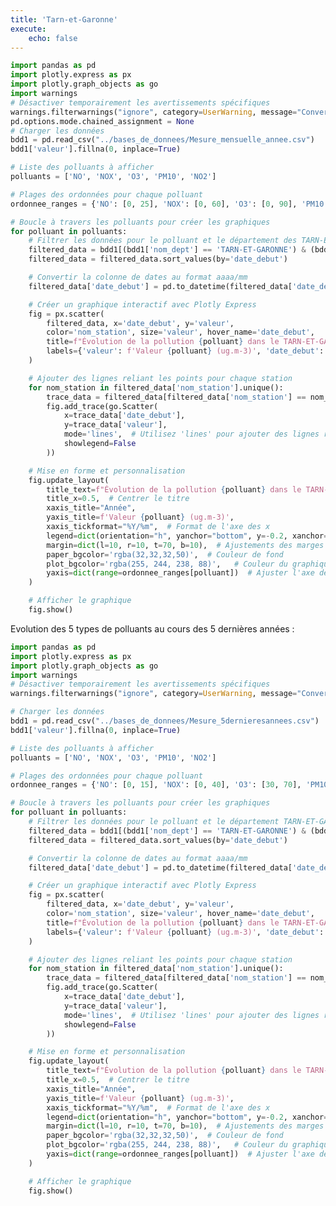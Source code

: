 ```yaml
---
title: 'Tarn-et-Garonne'
execute:
    echo: false
---
```

```python
import pandas as pd
import plotly.express as px
import plotly.graph_objects as go
import warnings
# Désactiver temporairement les avertissements spécifiques
warnings.filterwarnings("ignore", category=UserWarning, message="Converting to PeriodArray/Index representation will drop timezone information.")
pd.options.mode.chained_assignment = None
# Charger les données
bdd1 = pd.read_csv("../bases_de_donnees/Mesure_mensuelle_annee.csv")
bdd1['valeur'].fillna(0, inplace=True)

# Liste des polluants à afficher
polluants = ['NO', 'NOX', 'O3', 'PM10', 'NO2']

# Plages des ordonnées pour chaque polluant
ordonnee_ranges = {'NO': [0, 25], 'NOX': [0, 60], 'O3': [0, 90], 'PM10': [0, 35], 'NO2': [0, 35]}

# Boucle à travers les polluants pour créer les graphiques
for polluant in polluants:
    # Filtrer les données pour le polluant et le département des TARN-ET-GARONNE
    filtered_data = bdd1[(bdd1['nom_dept'] == 'TARN-ET-GARONNE') & (bdd1['nom_poll'] == polluant)]
    filtered_data = filtered_data.sort_values(by='date_debut')

    # Convertir la colonne de dates au format aaaa/mm
    filtered_data['date_debut'] = pd.to_datetime(filtered_data['date_debut']).dt.to_period('M').astype(str)

    # Créer un graphique interactif avec Plotly Express
    fig = px.scatter(
        filtered_data, x='date_debut', y='valeur',
        color='nom_station', size='valeur', hover_name='date_debut',
        title=f"Évolution de la pollution {polluant} dans le TARN-ET-GARONNE",
        labels={'valeur': f'Valeur {polluant} (ug.m-3)', 'date_debut': 'Année'}
    )

    # Ajouter des lignes reliant les points pour chaque station
    for nom_station in filtered_data['nom_station'].unique():
        trace_data = filtered_data[filtered_data['nom_station'] == nom_station]
        fig.add_trace(go.Scatter(
            x=trace_data['date_debut'],
            y=trace_data['valeur'],
            mode='lines',  # Utilisez 'lines' pour ajouter des lignes reliant les points
            showlegend=False
        ))

    # Mise en forme et personnalisation
    fig.update_layout(
        title_text=f"Évolution de la pollution {polluant} dans le TARN-ET-GARONNE",
        title_x=0.5,  # Centrer le titre
        xaxis_title="Année",
        yaxis_title=f'Valeur {polluant} (ug.m-3)',
        xaxis_tickformat="%Y/%m",  # Format de l'axe des x
        legend=dict(orientation="h", yanchor="bottom", y=-0.2, xanchor="center", x=0.5, traceorder='reversed'),
        margin=dict(l=10, r=10, t=70, b=10),  # Ajustements des marges
        paper_bgcolor='rgba(32,32,32,50)',  # Couleur de fond
        plot_bgcolor='rgba(255, 244, 238, 88)',   # Couleur du graphique
        yaxis=dict(range=ordonnee_ranges[polluant])  # Ajuster l'axe des ordonnées
    )

    # Afficher le graphique
    fig.show()


```

Evolution des 5 types de polluants au cours des 5 dernières années :
```python
import pandas as pd
import plotly.express as px
import plotly.graph_objects as go
import warnings
# Désactiver temporairement les avertissements spécifiques
warnings.filterwarnings("ignore", category=UserWarning, message="Converting to PeriodArray/Index representation will drop timezone information.")

# Charger les données
bdd1 = pd.read_csv("../bases_de_donnees/Mesure_5dernieresannees.csv")
bdd1['valeur'].fillna(0, inplace=True)

# Liste des polluants à afficher
polluants = ['NO', 'NOX', 'O3', 'PM10', 'NO2']

# Plages des ordonnées pour chaque polluant
ordonnee_ranges = {'NO': [0, 15], 'NOX': [0, 40], 'O3': [30, 70], 'PM10': [10, 20], 'NO2': [0, 20]}

# Boucle à travers les polluants pour créer les graphiques
for polluant in polluants:
    # Filtrer les données pour le polluant et le département TARN-ET-GARONNE
    filtered_data = bdd1[(bdd1['nom_dept'] == 'TARN-ET-GARONNE') & (bdd1['nom_poll'] == polluant)]
    filtered_data = filtered_data.sort_values(by='date_debut')

    # Convertir la colonne de dates au format aaaa/mm
    filtered_data['date_debut'] = pd.to_datetime(filtered_data['date_debut']).dt.to_period('M').astype(str)

    # Créer un graphique interactif avec Plotly Express
    fig = px.scatter(
        filtered_data, x='date_debut', y='valeur',
        color='nom_station', size='valeur', hover_name='date_debut',
        title=f"Évolution de la pollution {polluant} dans le TARN-ET-GARONNE",
        labels={'valeur': f'Valeur {polluant} (ug.m-3)', 'date_debut': 'Année'}
    )

    # Ajouter des lignes reliant les points pour chaque station
    for nom_station in filtered_data['nom_station'].unique():
        trace_data = filtered_data[filtered_data['nom_station'] == nom_station]
        fig.add_trace(go.Scatter(
            x=trace_data['date_debut'],
            y=trace_data['valeur'],
            mode='lines',  # Utilisez 'lines' pour ajouter des lignes reliant les points
            showlegend=False
        ))

    # Mise en forme et personnalisation
    fig.update_layout(
        title_text=f"Évolution de la pollution {polluant} dans le TARN-ET-GARONNE",
        title_x=0.5,  # Centrer le titre
        xaxis_title="Année",
        yaxis_title=f'Valeur {polluant} (ug.m-3)',
        xaxis_tickformat="%Y/%m",  # Format de l'axe des x
        legend=dict(orientation="h", yanchor="bottom", y=-0.2, xanchor="center", x=0.5, traceorder='reversed'),
        margin=dict(l=10, r=10, t=70, b=10),  # Ajustements des marges
        paper_bgcolor='rgba(32,32,32,50)',  # Couleur de fond
        plot_bgcolor='rgba(255, 244, 238, 88)',   # Couleur du graphique
        yaxis=dict(range=ordonnee_ranges[polluant])  # Ajuster l'axe des ordonnées
    )

    # Afficher le graphique
    fig.show()


```